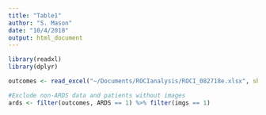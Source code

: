 ```yaml
---
title: "Table1"
author: "S. Mason"
date: "10/4/2018"
output: html_document
---
```

```r
library(readxl)
library(dplyr)
```
```r
outcomes <- read_excel("~/Documents/ROCIanalysis/ROCI_082718e.xlsx", sheet = "Outcomes", col_types = c("numeric", "text", "numeric", "numeric", "numeric", "text", "numeric", "numeric", "numeric", "numeric", "numeric", "date", "date", "numeric", "numeric", "date", "date",  "numeric", "date", "date", "numeric", "text", "numeric", "text", "numeric", "numeric", "date", "text", "numeric", "text", "text"))
```
```r
#Exclude non-ARDS data and patients without images
ards <- filter(outcomes, ARDS == 1) %>% filter(imgs == 1)
```

